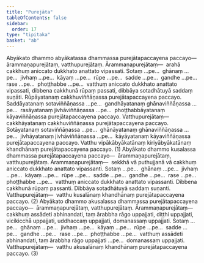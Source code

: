 ```yaml
---
title: "Purejāta"
tableOfContents: false
sidebar:
  order: 17
type: "tipitaka"
basket: "ab"
---
```



<DynamicBreadcrumb />

<Division number="288">

<Paragraph number="928">
Abyākato dhammo abyākatassa dhammassa purejātapaccayena paccayo—  ārammaṇapurejātaṃ, vatthupurejātaṃ.
</Paragraph>

<Paragraph number="929">
<Emphasis>Ārammaṇapurejātaṃ</Emphasis>—  arahā cakkhuṃ aniccato dukkhato anattato vipassati. Sotaṃ …pe…  ghānaṃ …pe…  jivhaṃ …pe…  kāyaṃ …pe…  rūpe …pe…  sadde …pe…  gandhe …pe…  rase …pe…  phoṭṭhabbe …pe…  vatthuṃ aniccato dukkhato anattato vipassati, dibbena cakkhunā rūpaṃ passati, dibbāya sotadhātuyā saddaṃ suṇāti. Rūpāyatanaṃ cakkhuviññāṇassa purejātapaccayena paccayo. Saddāyatanaṃ sotaviññāṇassa …pe…  gandhāyatanaṃ ghānaviññāṇassa …pe…  rasāyatanaṃ jivhāviññāṇassa …pe…  phoṭṭhabbāyatanaṃ kāyaviññāṇassa purejātapaccayena paccayo.
</Paragraph>

<Paragraph number="930">
<Emphasis>Vatthupurejātaṃ</Emphasis>—  cakkhāyatanaṃ cakkhuviññāṇassa purejātapaccayena paccayo. Sotāyatanaṃ sotaviññāṇassa …pe…  ghānāyatanaṃ ghānaviññāṇassa …pe…  jivhāyatanaṃ jivhāviññāṇassa …pe…  kāyāyatanaṃ kāyaviññāṇassa purejātapaccayena paccayo. Vatthu vipākābyākatānaṃ kiriyābyākatānaṃ khandhānaṃ purejātapaccayena paccayo. (1)
</Paragraph>

<Paragraph number="931">
Abyākato dhammo kusalassa dhammassa purejātapaccayena paccayo—  ārammaṇapurejātaṃ, vatthupurejātaṃ.
</Paragraph>

<Paragraph number="932">
<Emphasis>Ārammaṇapurejātaṃ</Emphasis>—  sekkhā vā puthujjanā vā cakkhuṃ aniccato dukkhato anattato vipassanti. Sotaṃ …pe…  ghānaṃ …pe…  jivhaṃ …pe…  kāyaṃ …pe…  rūpe …pe…  sadde …pe…  gandhe …pe…  rase …pe…  phoṭṭhabbe …pe…  vatthuṃ aniccato dukkhato anattato vipassanti. Dibbena cakkhunā rūpaṃ passanti. Dibbāya sotadhātuyā saddaṃ suṇanti.
</Paragraph>

<Paragraph number="933">
<Emphasis>Vatthupurejātaṃ</Emphasis>—  vatthu kusalānaṃ khandhānaṃ purejātapaccayena paccayo. (2)
</Paragraph>

<Paragraph number="934">
Abyākato dhammo akusalassa dhammassa purejātapaccayena paccayo—  ārammaṇapurejātaṃ, vatthupurejātaṃ. <Emphasis>Ārammaṇapurejātaṃ</Emphasis>—  cakkhuṃ assādeti abhinandati, taṃ ārabbha rāgo uppajjati, diṭṭhi uppajjati, vicikicchā uppajjati, uddhaccaṃ uppajjati, domanassaṃ uppajjati. Sotaṃ …pe…  ghānaṃ …pe…  jivhaṃ …pe…  kāyaṃ …pe…  rūpe …pe…  sadde …pe…  gandhe …pe…  rase …pe…  phoṭṭhabbe …pe…  vatthuṃ assādeti abhinandati, taṃ ārabbha rāgo uppajjati …pe…  domanassaṃ uppajjati.
</Paragraph>

<Paragraph number="935">
<Emphasis>Vatthupurejātaṃ</Emphasis>—  vatthu akusalānaṃ khandhānaṃ purejātapaccayena paccayo. (3)
</Paragraph>
</Division>